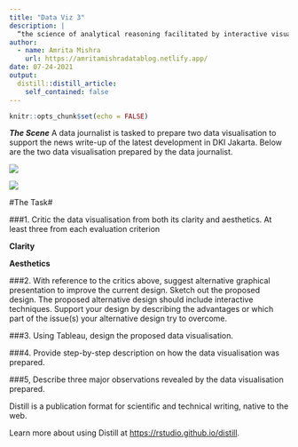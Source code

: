 ```yaml
---
title: "Data Viz 3"
description: |
  “the science of analytical reasoning facilitated by interactive visual interfaces” (Thomas and Cook, eds., 2005)
author:
  - name: Amrita Mishra
    url: https://amritamishradatablog.netlify.app/
date: 07-24-2021
output:
  distill::distill_article:
    self_contained: false
---
```



```r
knitr::opts_chunk$set(echo = FALSE)
```

***The Scene***
A data journalist is tasked to prepare two data visualisation to support the news write-up of the latest development in DKI Jakarta. Below are the two data visualisation prepared by the data journalist.

![](IMG/img1.jpg)

![](IMG/img2.jpg)

#The Task#

###1. Critic the data visualisation from both its clarity and aesthetics. At least three from each evaluation criterion

**Clarity**




**Aesthetics**






###2. With reference to the critics above, suggest alternative graphical presentation to improve the current design. Sketch out the proposed design. The proposed alternative design should include interactive techniques. Support your design by describing the advantages or which part of the issue(s) your alternative design try to overcome.




###3. Using Tableau, design the proposed data visualisation.




###4. Provide step-by-step description on how the data visualisation was prepared.




###5, Describe three major observations revealed by the data visualisation prepared.










































Distill is a publication format for scientific and technical writing, native to the web.

Learn more about using Distill at <https://rstudio.github.io/distill>.


